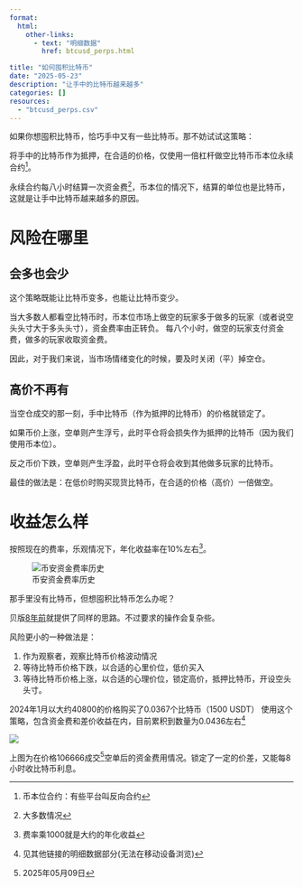 ```yaml
---
format:
  html:
    other-links:
      - text: "明细数据"
        href: btcusd_perps.html

title: "如何囤积比特币"
date: "2025-05-23"
description: "让手中的比特币越来越多"
categories: []
resources: 
  - "btcusd_perps.csv"
---
```




如果你想囤积比特币，恰巧手中又有一些比特币。那不妨试试这策略：


将手中的比特币作为抵押，在合适的价格，仅使用一倍杠杆做空比特币币本位永续合约^[币本位合约：有些平台叫反向合约]。


永续合约每八小时结算一次资金费^[大多数情况]，币本位的情况下，结算的单位也是比特币，这就是让手中比特币越来越多的原因。


# 风险在哪里

## 会多也会少
这个策略既能让比特币变多，也能让比特币变少。

当大多数人都看空比特币时，币本位市场上做空的玩家多于做多的玩家（或者说空头头寸大于多头头寸），资金费率由正转负。
每八个小时，做空的玩家支付资金费，做多的玩家收取资金费。

因此，对于我们来说，当市场情绪变化的时候，要及时关闭（平）掉空仓。

## 高价不再有
当空仓成交的那一刻，手中比特币（作为抵押的比特币）的价格就锁定了。

如果币价上涨，空单则产生浮亏，此时平仓将会损失作为抵押的比特币（因为我们使用币本位）。

反之币价下跌，空单则产生浮盈，此时平仓将会收到其他做多玩家的比特币。

最佳的做法是：在低价时购买现货比特币，在合适的价格（高价）一倍做空。


# 收益怎么样
按照现在的费率，乐观情况下，年化收益率在10%左右^[费率乘1000就是大约的年化收益]。

![币安资金费率历史](https://image.luozx.org/garden/2025/05/09a8237e5a1b24330c87d4c2347636c0.png)



那手里没有比特币，但想囤积比特币怎么办呢？

贝版[8年前](https://blog.wenxuecity.com/myblog/23244/201711/21533.html)就提供了同样的思路。不过要求的操作会复杂些。

风险更小的一种做法是：

1. 作为观察者，观察比特币价格波动情况
1. 等待比特币价格下跌，以合适的心里价位，低价买入
2. 等待比特币价格上涨，以合适的心理价位，锁定高价，抵押比特币，开设空头头寸。

2024年1月以大约40800的价格购买了0.0367个比特币（1500 USDT）
使用这个策略，包含资金费和差价收益在内，目前累积到数量为0.0436左右^[见其他链接的明细数据部分(无法在移动设备浏览)]

![](https://image.luozx.org/garden/2025/05/e4b28abce8b1c8f3395baed45ea3a376.png)

上图为在价格106666成交^[2025年05月09日]空单后的资金费用情况。锁定了一定的价差，又能每8小时收比特币利息。

